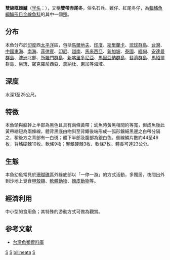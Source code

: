 {{Speciesbox 
| taxon = Scolopsis bilineata
| image = Scolopsis bilineata.JPG
| image2=Scolopsis bilineata biofluorescence 2.jpg
| image2_caption = [[索羅門群島|索羅門群島]]夜間 ''雙線眶棘鱸'' 的[[生物螢光|生物螢光]] (圈線內) 
| status = NE
| authority = [[Bloch|Bloch]], 1793<ref name='id7520'>{{cite web| url =http://www.bioinfo.cn/db05/BjdwSpecies.php?action=view&id=7520| title =双线眶棘鲈| work =《中国动物物种编目数据库》| publisher =中国科学院微生物研究所| author =中国科学院动物研究所| accessdate =2009-04-16| deadurl =yes| archiveurl =https://web.archive.org/web/20160305030528/http://www.bioinfo.cn/db05/BjdwSpecies.php?action=view&id=7520| archivedate =2016-03-05}}</ref>
| synonyms = *''Anthias bilineatus''<br /><small>Bloch, 1793</small>
*''Scolopsis bleekeri''<br /><small>Günther, 1859</small>
*''Lutjanus ellipticus''<br /><small>Lacepède, 1802</small>
*''Perca frenata''<br /><small>Günther, 1859</small>
}}
'''雙線眶棘鱸'''（[[学名|学名]]：{{lang|la|''Scolopsis bilineatus''}}），又稱'''雙帶赤尾冬'''，俗名石兵、雞仔、紅尾冬仔，為[[輻鰭魚綱|輻鰭魚綱]][[鱸形目|鱸形目]][[金線魚科|金線魚科]]的其中一個[[種|種]]。

==分布==
本魚分布於[[印度|印度]]西[[太平洋|太平洋]]區，包括[[馬爾地夫|馬爾地夫]]、[[印度|印度]]、[[斯里蘭卡|斯里蘭卡]]、[[琉球群島|琉球群島]]、[[台灣|台灣]]、[[中國|中國]][[東海|東海]]、[[南海|南海]]、[[菲律賓|菲律賓]]、[[印尼|印尼]]、[[越南|越南]]、[[馬來西亞|馬來西亞]]、[[新加坡|新加坡]]、[[泰國|泰國]]、[[緬甸|緬甸]]、[[安達曼群島|安達曼群島]]、[[澳洲|澳洲]]北部、[[所羅門群島|所羅門群島]]、[[新喀里多尼亞|新喀里多尼亞]]、[[馬里亞納群島|馬里亞納群島]]、[[斐濟群島|斐濟群島]]、[[馬紹爾群島|馬紹爾群島]]、[[帛琉|帛琉]]、[[密克羅尼西亞|密克羅尼西亞]]、[[萬納杜|萬納杜]]、[[東加|東加]]等海域。

==深度==
水深1至25公尺。

==特徵==
本魚頭與軀幹上半部為黑色且具有兩條黃帶；幼魚時黃黑相間約等寬，但成魚後此黃帶縮短為兩條線，體背黑底由吻斜至背鰭後端形成一弧形鑲細黑邊之白帶分隔之，稍後方之背部有一白斑；體下半部及腹部為銀白色。側線鱗片數約44至46枚，背鰭硬棘10枚、軟條9枚；臀鰭硬棘3枚、軟條7枚。體長可達23公分。

==生態==
本魚幼魚常見於[[珊瑚礁|珊瑚礁]]區外緣底部以「一停一游」的方式活動，多獨居，夜間出外到沙地上覓食[[甲殼類|甲殼類]]、[[軟體動物|軟體動物]]、[[棘皮動物|棘皮動物]]等。

==經濟利用==
中小型的食用魚；其特殊的游動方式可做為觀賞。

==参考文献==
{{reflist}}
*[http://fishdb.sinica.edu.tw/ 台灣魚類資料庫] {{Wayback|url=http://fishdb.sinica.edu.tw/ |date=20160304193340 }}
{{Taxonbar}}

[[Category:食用魚|S]]
[[Category:觀賞魚|S]]
[[Category:眶棘鱸屬|bilineata]]
[[Category:1793年描述的鱼类|S]]